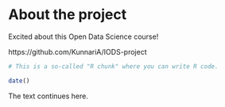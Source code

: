 
# About the project

Excited about this Open Data Science course!

https://github.com/KunnariA/IODS-project

```r
# This is a so-called "R chunk" where you can write R code.

date()

```
The text continues here.

